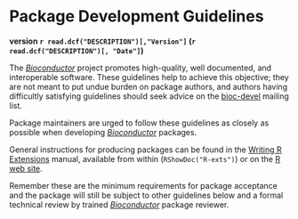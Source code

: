 # Package Development Guidelines {-}

**version `r read.dcf("DESCRIPTION")[,"Version"]` (`r read.dcf("DESCRIPTION")[, "Date"]`)**

The [_Bioconductor_](https://bioconductor.org/) project promotes high-quality, well documented, and interoperable software.
These guidelines help to achieve this objective; they are not meant to put undue burden on package authors, and authors having difficultly satisfying guidelines should seek advice on the [bioc-devel](https://bioconductor.org/help/support/) mailing list.

Package maintainers are urged to follow these guidelines as closely as possible when developing [_Bioconductor_](https://bioconductor.org/) packages.

General instructions for producing packages can be found in the [Writing R Extensions](https://cran.r-project.org/doc/manuals/R-exts.html) manual, available from within <i class="fab fa-r-project"></i> (`RShowDoc("R-exts")`) or on the [R web site](http://cran.fhcrc.org/manuals.html).

Remember these are the minimum requirements for package acceptance and the package will still be subject to other guidelines below and a formal technical review by trained [_Bioconductor_](https://bioconductor.org/) package reviewer.
